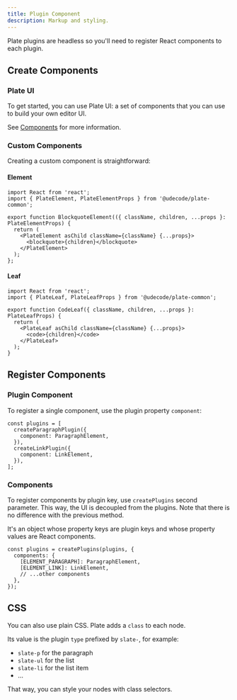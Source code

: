 ```yaml
---
title: Plugin Component
description: Markup and styling.
---
```


Plate plugins are headless so you'll need to register React components to each plugin.

## Create Components

### Plate UI

To get started, you can use Plate UI: a set of components that you can use to build your own editor UI.

See [Components](/docs/components) for more information.

### Custom Components

Creating a custom component is straightforward:

#### Element

```tsx
import React from 'react';
import { PlateElement, PlateElementProps } from '@udecode/plate-common';

export function BlockquoteElement(({ className, children, ...props }: PlateElementProps) {
  return (
    <PlateElement asChild className={className} {...props}>
      <blockquote>{children}</blockquote>
    </PlateElement>
  );
};
```

#### Leaf

```tsx
import React from 'react';
import { PlateLeaf, PlateLeafProps } from '@udecode/plate-common';

export function CodeLeaf({ className, children, ...props }: PlateLeafProps) {
  return (
    <PlateLeaf asChild className={className} {...props}>
      <code>{children}</code>
    </PlateLeaf>
  );
}
```

## Register Components

### Plugin Component

To register a single component, use the plugin property `component`:

```tsx
const plugins = [
  createParagraphPlugin({
    component: ParagraphElement,
  }),
  createLinkPlugin({
    component: LinkElement,
  }),
];
```

### Components

To register components by plugin key, use `createPlugins` second parameter.
This way, the UI is decoupled from the plugins. Note that there is no difference with the previous method.

It's an object whose property keys are plugin keys and whose property values are React components.

```tsx
const plugins = createPlugins(plugins, {
  components: {
    [ELEMENT_PARAGRAPH]: ParagraphElement,
    [ELEMENT_LINK]: LinkElement,
    // ...other components
  },
});
```

## CSS

You can also use plain CSS. Plate adds a `class` to each node.

Its value is the plugin `type` prefixed by `slate-`, for example:

- `slate-p` for the paragraph
- `slate-ul` for the list
- `slate-li` for the list item
- ...

That way, you can style your nodes with class selectors.
